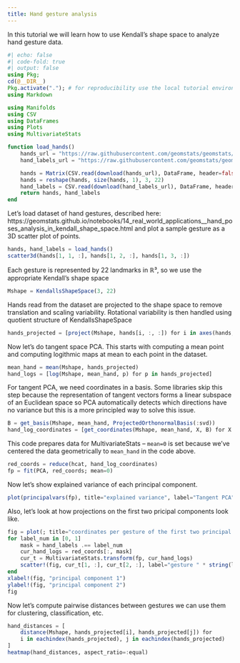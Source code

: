 ```yaml
---
title: Hand gesture analysis
---
```


In this tutorial we will learn how to use Kendall's shape space to analyze hand gesture data.

```julia
#| echo: false
#| code-fold: true
#| output: false
using Pkg;
cd(@__DIR__)
Pkg.activate("."); # for reproducibility use the local tutorial environment.
using Markdown
```


```julia
using Manifolds
using CSV
using DataFrames
using Plots
using MultivariateStats

function load_hands()
    hands_url = "https://raw.githubusercontent.com/geomstats/geomstats/master/geomstats/datasets/data/hands/hands.txt"
    hand_labels_url = "https://raw.githubusercontent.com/geomstats/geomstats/master/geomstats/datasets/data/hands/labels.txt"

    hands = Matrix(CSV.read(download(hands_url), DataFrame, header=false))
    hands = reshape(hands, size(hands, 1), 3, 22)
    hand_labels = CSV.read(download(hand_labels_url), DataFrame, header=false).Column1
    return hands, hand_labels
end
```

Let's load dataset of hand gestures, described here: https://geomstats.github.io/notebooks/14_real_world_applications__hand_poses_analysis_in_kendall_shape_space.html
and plot a sample gesture as a 3D scatter plot of points.
```julia
hands, hand_labels = load_hands()
scatter3d(hands[1, 1, :], hands[1, 2, :], hands[1, 3, :])
```

Each gesture is represented by 22 landmarks in ℝ³, so we use the appropriate Kendall's shape space
```julia
Mshape = KendallsShapeSpace(3, 22)
```
Hands read from the dataset are projected to the shape space to remove translation
and scaling variability. Rotational variability is then handled using quotient
structure of KendallsShapeSpace
```julia
hands_projected = [project(Mshape, hands[i, :, :]) for i in axes(hands, 1)]
```

Now let's do tangent space PCA. This starts with computing a mean point and computing
logithmic maps at mean to each point in the dataset.
```julia
mean_hand = mean(Mshape, hands_projected)
hand_logs = [log(Mshape, mean_hand, p) for p in hands_projected]
```

For tangent PCA, we need coordinates in a basis.
Some libraries skip this step because the representation of tangent vectors
forms a linear subspace of an Euclidean space so PCA automatically detects
which directions have no variance but this is a more principled way to solve
this issue.
```julia
B = get_basis(Mshape, mean_hand, ProjectedOrthonormalBasis(:svd))
hand_log_coordinates = [get_coordinates(Mshape, mean_hand, X, B) for X in hand_logs]
```

This code prepares data for MultivariateStats -- `mean=0` is set because we've centered
the data geometrically to `mean_hand` in the code above.
```julia

red_coords = reduce(hcat, hand_log_coordinates)
fp = fit(PCA, red_coords; mean=0)
```

Now let's show explained variance of each principal component.
```julia

plot(principalvars(fp), title="explained variance", label="Tangent PCA")

```
Also, let's look at how projections on the first two pricipal components look like.
```julia


fig = plot(; title="coordinates per gesture of the first two principal components")
for label_num in [0, 1]
    mask = hand_labels .== label_num
    cur_hand_logs = red_coords[:, mask]
    cur_t = MultivariateStats.transform(fp, cur_hand_logs)
    scatter!(fig, cur_t[1, :], cur_t[2, :], label="gesture " * string(label_num))
end
xlabel!(fig, "principal component 1")
ylabel!(fig, "principal component 2")
fig
```

Now let's compute pairwise distances between gestures
we can use them for clustering, classification, etc.
```julia
hand_distances = [
    distance(Mshape, hands_projected[i], hands_projected[j]) for
    i in eachindex(hands_projected), j in eachindex(hands_projected)
]
heatmap(hand_distances, aspect_ratio=:equal)
```

